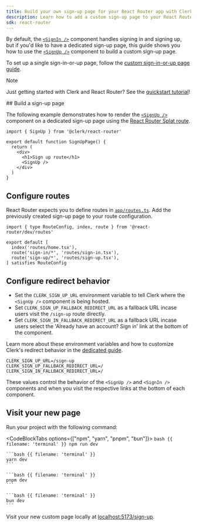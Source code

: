 ```yaml
---
title: Build your own sign-up page for your React Router app with Clerk
description: Learn how to add a custom sign-up page to your React Router app with Clerk's prebuilt components.
sdk: react-router
---
```


By default, the [`<SignIn />`](/docs/references/react-router/custom-sign-in-or-up-page) component handles signing in and signing up, but if you'd like to have a dedicated sign-up page, this guide shows you how to use the [`<SignUp />`](/docs/reference/general/components/authentication/sign-up) component to build a custom sign-up page.

To set up a single sign-in-or-up page, follow the [custom sign-in-or-up page guide](/docs/references/react-router/custom-sign-in-or-up-page).

> [!NOTE]
> Just getting started with Clerk and React Router? See the [quickstart tutorial](/docs/quickstarts/react-router)!

<Steps>
  ## Build a sign-up page

  The following example demonstrates how to render the [`<SignUp />`](/docs/reference/general/components/authentication/sign-up) component on a dedicated sign-up page using the [React Router Splat route](https://reactrouter.com/start/framework/routing#splats).

  ```tsx {{ filename: 'app/routes/sign-up.tsx' }}
  import { SignUp } from '@clerk/react-router'

  export default function SignUpPage() {
    return (
      <div>
        <h1>Sign up route</h1>
        <SignUp />
      </div>
    )
  }
  ```

  ## Configure routes

  React Router expects you to define routes in [`app/routes.ts`](https://reactrouter.com/start/framework/routing). Add the previously created sign-up page to your route configuration.

  ```tsx {{ filename: 'app/routes.ts', mark: [6] }}
  import { type RouteConfig, index, route } from '@react-router/dev/routes'

  export default [
    index('routes/home.tsx'),
    route('sign-in/*', 'routes/sign-in.tsx'),
    route('sign-up/*', 'routes/sign-up.tsx'),
  ] satisfies RouteConfig
  ```

  ## Configure redirect behavior

  - Set the `CLERK_SIGN_UP_URL` environment variable to tell Clerk where the `<SignUp />` component is being hosted.
  - Set `CLERK_SIGN_UP_FALLBACK_REDIRECT_URL` as a fallback URL incase users visit the `/sign-up` route directly.
  - Set `CLERK_SIGN_IN_FALLBACK_REDIRECT_URL` as a fallback URL incase users select the 'Already have an account? Sign in' link at the bottom of the component.

  Learn more about these environment variables and how to customize Clerk's redirect behavior in the [dedicated guide](/docs/guides/custom-redirects).

  ```env {{ filename: '.env' }}
  CLERK_SIGN_UP_URL=/sign-up
  CLERK_SIGN_UP_FALLBACK_REDIRECT_URL=/
  CLERK_SIGN_IN_FALLBACK_REDIRECT_URL=/
  ```

  These values control the behavior of the `<SignUp />` and `<SignIn />` components and when you visit the respective links at the bottom of each component.

  ## Visit your new page

  Run your project with the following command:

  <CodeBlockTabs options={["npm", "yarn", "pnpm", "bun"]}>
    ```bash {{ filename: 'terminal' }}
    npm run dev
    ```

    ```bash {{ filename: 'terminal' }}
    yarn dev
    ```

    ```bash {{ filename: 'terminal' }}
    pnpm dev
    ```

    ```bash {{ filename: 'terminal' }}
    bun dev
    ```
  </CodeBlockTabs>

  Visit your new custom page locally at [localhost:5173/sign-up](http://localhost:5173/sign-up).
</Steps>
